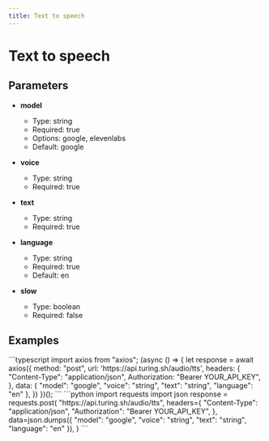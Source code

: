 ```yaml
---
title: Text to speech
---
```


# Text to speech

## Parameters


- **model**
  - Type: string
  - Required: true
  - Options: google, elevenlabs
  - Default: google

- **voice**
  - Type: string
  - Required: true

- **text**
  - Type: string
  - Required: true

- **language**
  - Type: string
  - Required: true
  - Default: en

- **slow**
  - Type: boolean
  - Required: false

## Examples

<CodeGroup title="Text to speech example">
  ```typescript
  import axios from "axios";
  (async () => {
    let response = await axios({
      method: "post",
      url: 'https://api.turing.sh/audio/tts',
      headers: {
        "Content-Type": "application/json",
        Authorization: "Bearer YOUR_API_KEY",
      },
      data: {
  "model": "google",
  "voice": "string",
  "text": "string",
  "language": "en"
},
    })
  })();
  ```
  ```python
  import requests
  import json
  response = requests.post(
    "https://api.turing.sh/audio/tts",
    headers={
      "Content-Type": "application/json",
      "Authorization": "Bearer YOUR_API_KEY",
    },
    data=json.dumps({
  "model": "google",
  "voice": "string",
  "text": "string",
  "language": "en"
}),
  )
  ```
</CodeGroup>